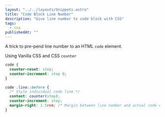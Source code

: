 ```yaml
---
layout: "../../layouts/Snippets.astro"
title: "Code Block Line Number"
description: "Give line number to code block with CSS"
tags:
  - css
publishedAt: ""
---
```



A trick to pre-pend line number to an HTML `code` element.

Using Vanilla CSS and CSS `counter`

<MetaCodeBlock filename="CSS">

```css
code {
  counter-reset: step;
  counter-increment: step 0;
}

code .line::before {
  /* Style individual code line */
  content: counter(step);
  counter-increment: step;
  margin-right: 1.5rem; /* Margin between line number and actual code element */
}
```

</MetaCodeBlock>
